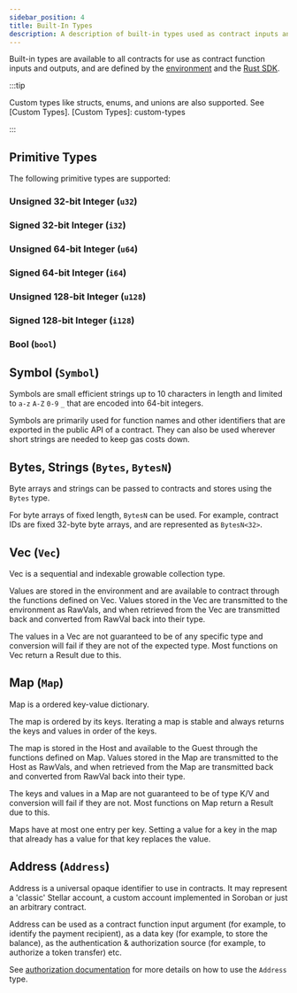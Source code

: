 ```yaml
---
sidebar_position: 4
title: Built-In Types
description: A description of built-in types used as contract inputs and outputs.
---
```


Built-in types are available to all contracts for use as contract function
inputs and outputs, and are defined by the [environment] and the [Rust SDK].

[environment]: environment-concepts
[Rust SDK]: ../reference/sdks/rust

:::tip

Custom types like structs, enums, and unions are also supported. See [Custom
Types].
[Custom Types]: custom-types

:::

## Primitive Types

The following primitive types are supported:

### Unsigned 32-bit Integer (`u32`)

### Signed 32-bit Integer (`i32`)

### Unsigned 64-bit Integer (`u64`)

### Signed 64-bit Integer (`i64`)

### Unsigned 128-bit Integer (`u128`)

### Signed 128-bit Integer (`i128`)

### Bool (`bool`)

## Symbol (`Symbol`)

Symbols are small efficient strings up to 10 characters in length and limited to
`a-z` `A-Z` `0-9` `_` that are encoded into 64-bit integers.

Symbols are primarily used for function names and other identifiers that are
exported in the public API of a contract. They can also be used wherever short
strings are needed to keep gas costs down.

## Bytes, Strings (`Bytes`, `BytesN`)

Byte arrays and strings can be passed to contracts and stores using the `Bytes`
type.

For byte arrays of fixed length, `BytesN` can be used. For example, contract IDs
are fixed 32-byte byte arrays, and are represented as `BytesN<32>`.

## Vec (`Vec`)

Vec is a sequential and indexable growable collection type.

Values are stored in the environment and are available to contract through the
functions defined on Vec. Values stored in the Vec are transmitted to the
environment as RawVals, and when retrieved from the Vec are transmitted back and
converted from RawVal back into their type.

The values in a Vec are not guaranteed to be of any specific type and conversion
will fail if they are not of the expected type. Most functions on Vec return a
Result due to this.

## Map (`Map`)

Map is a ordered key-value dictionary.

The map is ordered by its keys. Iterating a map is stable and always returns the
keys and values in order of the keys.

The map is stored in the Host and available to the Guest through the functions
defined on Map. Values stored in the Map are transmitted to the Host as RawVals,
and when retrieved from the Map are transmitted back and converted from RawVal
back into their type.

The keys and values in a Map are not guaranteed to be of type K/V and conversion
will fail if they are not. Most functions on Map return a Result due to this.

Maps have at most one entry per key. Setting a value for a key in the map that
already has a value for that key replaces the value.

## Address (`Address`)

Address is a universal opaque identifier to use in contracts. It may represent
a 'classic' Stellar account, a custom account implemented in Soroban or just
an arbitrary contract.

Address can be used as a contract function input argument (for example, to
identify the payment recipient), as a data key (for example, to store the 
balance), as the authentication & authorization source (for example, to 
authorize a token transfer) etc.

See [authorization documentation](authorization.mdx) for more details on how to
use the `Address` type.